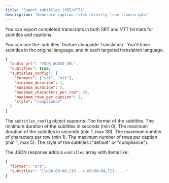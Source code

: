 ```yaml
---
title: "Export subtitles (SRT/VTT)"
description: "Generate caption files directly from transcripts"
---
```


You can export completed transcripts in both SRT and VTT formats for subtitles and captions.

<Tip>
You can use the `subtitles` feature alongside `translation`. You'll have subtitles in the original language, and in each targeted translation language.
</Tip>

```json request data
{
  "audio_url": "YOUR_AUDIO_URL",
  "subtitles": true,
  "subtitles_config": {
    "formats": ["srt", "vtt"],
    "minimum_duration": 1,
    "maximum_duration": 5,
    "maximum_characters_per_row": 42,
    "maximum_rows_per_caption": 2,
    "style": "compliance"
  }
}
```

The `subtitles_config` object supports:
<ParamField body="format" type='enum["srt", "vtt"]'>
  The format of the subtitles.
</ParamField>
<ParamField body="minimum_duration" type="number">
  The minimum duration of the subtitles in seconds (min 0).
</ParamField>
<ParamField body="maximum_duration" type="number">
  The maximum duration of the subtitles in seconds (min 1, max 30).
</ParamField>
<ParamField body="maximum_characters_per_row" type="number">
  The maximum number of characters per row (min 1).
</ParamField>
<ParamField body="maximum_rows_per_caption" type="number">
  The maximum number of rows per caption (min 1, max 5).
</ParamField>
<ParamField body="style" type='enum["default", "compliance"]'>
  The style of the subtitles ("default" or "compliance").
</ParamField>


The JSON response adds a `subtitles` array with items like:

```json
{
  "format": "srt",
  "subtitles": "1\n00:00:00,210 --> 00:00:04,711....."
}
```



